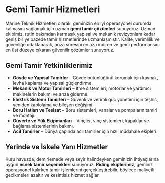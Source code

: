 # Gemi Tamir Hizmetleri

Marine Teknik Hizmetleri olarak, geminizin en iyi operasyonel durumda kalmasını sağlamak için uzman **gemi tamir çözümleri** sunuyoruz. Uzman ekibimiz, rutin bakımdan karmaşık yapısal ve mekanik revizyonlara kadar geniş bir yelpazede tamir hizmetlerinde uzmanlaşmıştır. Kalite, verimlilik ve güvenliğe odaklanarak, arıza süresini en aza indiren ve gemi performansını en üst düzeye çıkaran güvenilir çözümler sunuyoruz.

## Gemi Tamir Yetkinliklerimiz

- **Gövde ve Yapısal Tamirler** – Gövde bütünlüğünü korumak için kaynak, levha kaplama ve yapısal güçlendirme.
- **Mekanik ve Motor Tamirleri** – İtme sistemleri, motorlar ve yardımcı makinelerin bakımı ve arıza giderme.
- **Elektrik Sistemi Tamirleri** – Güvenli ve verimli güç yönetimi için teşhis, yeniden kablolama ve bileşen değişimi.
- **Boru Hatları ve Tesisat** – Boru sistemleri, vanalar ve pompaların tamiri ve montajı.
- **Güverte ve Yük Ekipmanları** – Vinçler, vinç sistemleri, kapaklar ve bağlama sistemlerinin bakımı.
- **Acil Tamirler** – Dünya çapında acil tamirler için hızlı müdahale ekipleri.

## Yerinde ve İskele Yanı Hizmetler

Kuru havuzda, demirlemede veya seyir halindeyken geminizin ihtiyaçlarına uygun **esnek tamir seçenekleri** sunuyoruz. **Riding ekiplerimiz**, geminiz operasyonel kalırken tamir işlemlerini gerçekleştirebilir, böylece maliyetli gecikmeleri azaltır ve kesintisiz hizmet sağlar.
